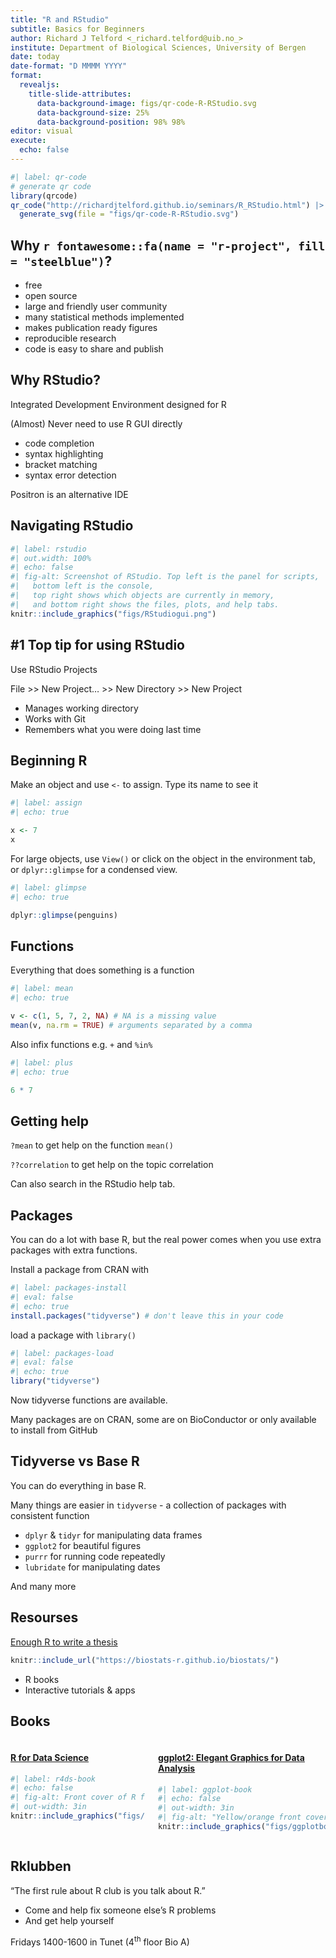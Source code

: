```yaml
---
title: "R and RStudio"
subtitle: Basics for Beginners
author: Richard J Telford <_richard.telford@uib.no_>
institute: Department of Biological Sciences, University of Bergen
date: today
date-format: "D MMMM YYYY"
format: 
  revealjs:
    title-slide-attributes:
      data-background-image: figs/qr-code-R-RStudio.svg
      data-background-size: 25%
      data-background-position: 98% 98%
editor: visual
execute:
  echo: false
---
```




```r
#| label: qr-code
# generate qr code
library(qrcode)
qr_code("http://richardjtelford.github.io/seminars/R_RStudio.html") |> 
  generate_svg(file = "figs/qr-code-R-RStudio.svg")
```


## Why `r fontawesome::fa(name = "r-project", fill = "steelblue")`?

-   free
-   open source
-   large and friendly user community
-   many statistical methods implemented
-   makes publication ready figures
-   reproducible research
-   code is easy to share and publish

## Why RStudio?

Integrated Development Environment designed for R

(Almost) Never need to use R GUI directly 

- code completion
- syntax highlighting
- bracket matching
- syntax error detection

Positron is an alternative IDE

## Navigating RStudio

```r
#| label: rstudio
#| out.width: 100%
#| echo: false
#| fig-alt: Screenshot of RStudio. Top left is the panel for scripts, 
#|   bottom left is the console, 
#|   top right shows which objects are currently in memory, 
#|   and bottom right shows the files, plots, and help tabs.  
knitr::include_graphics("figs/RStudiogui.png")
```


## #1 Top tip for using RStudio

Use RStudio Projects

File >> New Project... >> New Directory >> New Project

- Manages working directory
- Works with Git
- Remembers what you were doing last time

## Beginning R

Make an object and use `<-` to assign. Type its name to see it

```r
#| label: assign
#| echo: true

x <- 7
x
```


For large objects, use `View()` or click on the object in the environment tab, 
or `dplyr::glimpse` for a condensed view.

```r
#| label: glimpse
#| echo: true

dplyr::glimpse(penguins)

```


## Functions

Everything that does something is a function

```r
#| label: mean
#| echo: true

v <- c(1, 5, 7, 2, NA) # NA is a missing value
mean(v, na.rm = TRUE) # arguments separated by a comma
```

Also infix functions e.g. `+` and `%in%`

```r
#| label: plus
#| echo: true

6 * 7
```


## Getting help

`?mean` to get help on the function `mean()`

`??correlation` to get help on the topic correlation

Can also search in the RStudio help tab.

## Packages

You can do a lot with base R, but the real power comes when you use extra packages with extra functions.

Install a package from CRAN with 

```r
#| label: packages-install
#| eval: false
#| echo: true
install.packages("tidyverse") # don't leave this in your code
```

load a package with `library()`

```r
#| label: packages-load
#| eval: false
#| echo: true
library("tidyverse")
```

Now tidyverse functions are available.

Many packages are on CRAN, some are on BioConductor or only available to install from GitHub

## Tidyverse vs Base R

You can do everything in base R.

Many things are easier in `tidyverse` - a collection of packages with consistent function

- `dplyr` & `tidyr` for manipulating data frames
- `ggplot2` for beautiful figures
- `purrr` for running code repeatedly
- `lubridate` for manipulating dates

And many more




## Resourses

[Enough R to write a thesis](https://biostats-r.github.io/biostats/)

```r
knitr::include_url("https://biostats-r.github.io/biostats/")
```

-   R books
-   Interactive tutorials & apps

## Books


:::: {.columns}
::: {.column}
#### [R for Data Science](https://r4ds.hadley.nz/)

```r
#| label: r4ds-book
#| echo: false
#| fig-alt: Front cover of R for Data Science showing a Kakapo Parrot
#| out-width: 3in
knitr::include_graphics("figs/r4ds-cover.jpg")
```

:::
::: {.column}
#### [ggplot2: Elegant Graphics for Data Analysis](https://ggplot2-book.org/)

```r
#| label: ggplot-book
#| echo: false
#| out-width: 3in
#| fig-alt: "Yellow/orange front cover of gplot2: Elegant Graphics for Data Analysis" 
knitr::include_graphics("figs/ggplotbook-cover.jpg")
```

:::
::::

## Rklubben

“The first rule about R club is you talk about R.”

-   Come and help fix someone else's R problems
-   And get help yourself

Fridays 1400-1600 in Tunet (4^th^ floor Bio A)




